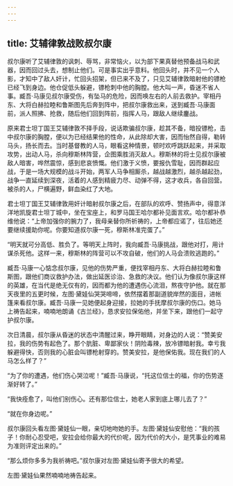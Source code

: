 ```yaml
---
---
---
```

title: 艾辅律敦战败叔尔康
---




叔尔康听了艾辅律敦的讽刺、辱骂，非常恼火，以为部下果真替他预备战马和武器，因而回过头去，想制止他们。可是事实出乎意料。他回头时，并不见一个人影，才知中了敌人奸计，忙回头招架，但已来不及了，只见艾辅律敦暗射他的镖枪已经飞到身边。他仓促低头躲避，镖枪刺中他的胸膛。他大叫一声，昏迷不省人事。臧吾·马康见叔尔康受伤，有坠马的危险，因而唤左右的人前去救护。宰相丹东、大将白赫拉睦和鲁斯图先后奔到阵中，把叔尔康救出来，送到臧吾·马康面前，派人照拂、抢救，随后他们回到阵前，指挥人马，跟敌人继续鏖战。

原来君士坦丁国王艾辅律敦不择手段，说话欺骗叔尔康，趁其不备，暗投镖枪，击中叔尔康的胸膛，便以为已经结果他的性命，从此除却大害，因而怡然自得，勒转马头，扬长而去。当时基督教的人马，眼看这种情景，顿时欢呼跳跃起来，并采取攻势，出动人马，杀向穆斯林阵营，企图乘胜消灭敌人。穆斯林的将士见叔尔康被敌人暗害，哗然震惊，感到悲哀愤慨。他们激于义愤，要报仇雪耻，因而群起应战，于是一场大规模的战斗开始，两军人马争相厮杀，越战越激烈，越杀越起劲，战争一直延续到深夜，活着的人感到精疲力尽、动弹不得，这才收兵，各自回营。被杀的人，尸横遍野，鲜血染红了大地。

君士坦丁国王艾辅律敦用奸计暗射叔尔康之后，在部队的欢呼、赞扬声中，得意洋洋地凯旋君士坦丁城中，坐在宝座上，和罗马国王哈尔都补见面言欢。哈尔都补恭维他说：“上帝加强你的腕力了，我母亲替你所祈祷的，上帝都应诺了，往后她还要继续援助你呢。你要知道叔尔康一死，穆斯林准完蛋了。”

“明天就可分高低、胜负了。等明天上阵时，我向臧吾·马康挑战，跟他对打，用计谋杀死他。这样一来，穆斯林的阵营可以不攻自破，他们的人马会溃败逃跑的。”

臧吾·马康一心惦念叔尔康，见他的伤势严重，便找宰相丹东、大将白赫拉睦和鲁斯图，跟他们商议救护办法，做出延医诊治、急救的决议。他们认为像叔尔康这样的英雄，在当代是绝无仅有的，因而都为他的遭遇伤心流泪，熬夜守护他。就在那天夜里的五更时候，左图·黛娃仙哭哭啼啼，依然摆着那副道貌岸然的面目，进帐篷来看叔尔康。臧吾·马康一见她便起身迎接，拉她的手抚摩叔尔康的伤口。她马上祷告起来，喃喃地朗诵《古兰经》，恳求安拉保佑他，并坐下来，跟他们一起守护叔尔康。

次日清晨，叔尔康从昏迷的状态中清醒过来，睁开眼睛，对身边的人说：“赞美安拉，我的伤势有起色了。那个肮脏、卑鄙家伙！阴险毒辣，放冷镖暗射我。幸亏我躲避得快，否则我的心脏会叫镖枪射穿的。赞美安拉，是他保佑我。现在我们的人马怎么样了？”

“为了你的遭遇，他们伤心哭泣呢！”臧吾·马康说，“托这位信士的福，你的伤势逐渐好转了。”

“我快痊愈了，叫他们别伤心。还有那位信士，她老人家到底上哪儿去了？”

“就在你身边呢。”

叔尔康回头看左图·黛娃仙一眼，亲切地吻她的手。左图·黛娃仙安慰他：“我的孩子！你耐心忍受吧，安拉会给你最大的代价呢，因为代价的大小，是凭事业的难易为准则评定出来的。”

“那么烦你多多为我祈祷吧。”叔尔康对左图·黛娃仙寄予很大的希望。

左图·黛娃仙果然喃喃地祷告起来。